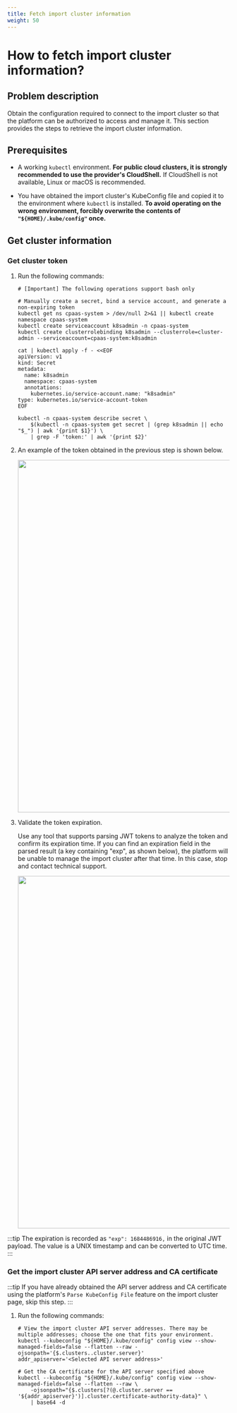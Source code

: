 ```yaml
---
title: Fetch import cluster information
weight: 50
---
```


# How to fetch import cluster information?

## Problem description

Obtain the configuration required to connect to the import cluster so that the platform can be authorized to access and manage it. This section provides the steps to retrieve the import cluster information.

## Prerequisites

- A working `kubectl` environment. **For public cloud clusters, it is strongly recommended to use the provider's CloudShell.** If CloudShell is not available, Linux or macOS is recommended.

- You have obtained the import cluster's KubeConfig file and copied it to the environment where `kubectl` is installed. **To avoid operating on the wrong environment, forcibly overwrite the contents of `"${HOME}/.kube/config"` once.**

## Get cluster information

### Get cluster token <span id="fetchtoken"></span>

1. Run the following commands:

    ```shell
    # [Important] The following operations support bash only

    # Manually create a secret, bind a service account, and generate a non-expiring token
    kubectl get ns cpaas-system > /dev/null 2>&1 || kubectl create namespace cpaas-system
    kubectl create serviceaccount k8sadmin -n cpaas-system
    kubectl create clusterrolebinding k8sadmin --clusterrole=cluster-admin --serviceaccount=cpaas-system:k8sadmin

    cat | kubectl apply -f - <<EOF
    apiVersion: v1
    kind: Secret
    metadata:
      name: k8sadmin
      namespace: cpaas-system
      annotations:
        kubernetes.io/service-account.name: "k8sadmin"
    type: kubernetes.io/service-account-token
    EOF

    kubectl -n cpaas-system describe secret \
        $(kubectl -n cpaas-system get secret | (grep k8sadmin || echo "$_") | awk '{print $1}') \
        | grep -F 'token:' | awk '{print $2}'

    ```

2. An example of the token obtained in the previous step is shown below.

    <img src="../assets/00ocp3.png" width = "800" />

3. Validate the token expiration.

    Use any tool that supports parsing JWT tokens to analyze the token and confirm its expiration time.
    If you can find an expiration field in the parsed result (a key containing "exp", as shown below), the platform will be unable to manage the import cluster after that time.
    In this case, stop and contact technical support.

    <img src="../assets/00-jtw-token-decode.png" width = "800" />

:::tip
The expiration is recorded as `"exp": 1684486916,` in the original JWT payload. The value is a UNIX timestamp and can be converted to UTC time.
:::

### Get the import cluster API server address and CA certificate

:::tip
If you have already obtained the API server address and CA certificate using the platform's `Parse KubeConfig File` feature on the import cluster page, skip this step.
:::

1. Run the following commands:

    ```shell
    # View the import cluster API server addresses. There may be multiple addresses; choose the one that fits your environment.
    kubectl --kubeconfig "${HOME}/.kube/config" config view --show-managed-fields=false --flatten --raw -ojsonpath='{$.clusters..cluster.server}'
    addr_apiserver='<Selected API server address>'

    # Get the CA certificate for the API server specified above
    kubectl --kubeconfig "${HOME}/.kube/config" config view --show-managed-fields=false --flatten --raw \
        -ojsonpath="{$.clusters[?(@.cluster.server == '${addr_apiserver}')].cluster.certificate-authority-data}" \
        | base64 -d
    ```


